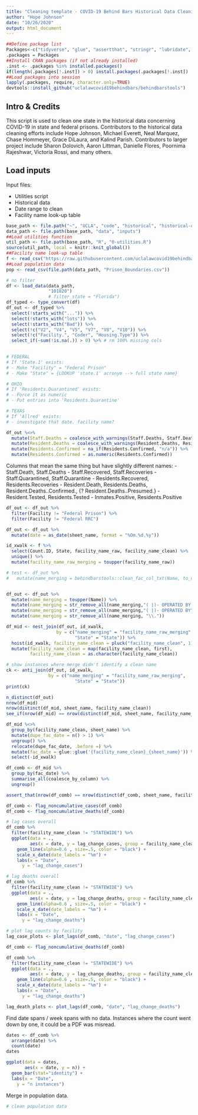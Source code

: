 ```yaml
---
title: "Cleaning template - COVID-19 Behind Bars Historical Data Cleaning"
author: "Hope Johnson"
date: "10/26/2020"
output: html_document
---
```


```r
##Define package list
Packages<-c("tidyverse", "glue", "assertthat", "stringr", "lubridate", "devtools")
.packages = Packages
##Install CRAN packages (if not already installed)
.inst <- .packages %in% installed.packages()
if(length(.packages[!.inst]) > 0) install.packages(.packages[!.inst])
##Load packages into session 
lapply(.packages, require, character.only=TRUE)
devtools::install_github("uclalawcovid19behindbars/behindbarstools")
```

## Intro & Credits

This script is used to clean one state in the historical data concerning COVID-19 in state and federal prisons. Contributors to the historical data cleaning efforts include Hope Johnson, Michael Everett, Neal Marquez, Chase Hommeyer, Grace DiLaura, and Kalind Parish. Contributors to larger project include Sharon Dolovich, Aaron Littman, Danielle Flores, Poornima Rajeshwar, Victoria Rossi, and many others. 


## Load inputs

Input files: 

* Utilities script
* Historical data
* Date range to clean 
* Facility name look-up table 

```r
base_path <- file.path("~", "UCLA", "code", "historical", "historical-data")
data_path <- file.path(base_path, "data", "inputs")
##Load utilities function
util_path <- file.path(base_path, "R", "0-utilities.R")
source(util_path, local = knitr::knit_global())
##Facility name look-up table
f <- read_csv("https://raw.githubusercontent.com/uclalawcovid19behindbars/facility_data/master/data_sheets/fac_spellings.csv")
##Load population data
pop <- read_csv(file.path(data_path, "Prison_Boundaries.csv"))
```


```r
# no filter
df <- load_data(data_path, 
                "101820")
                # filter_state = "Florida") 
df_typed <- type_convert(df) 
df_out <- df_typed %>%
  select(!starts_with("...")) %>%
  select(!starts_with("lots")) %>%
  select(!starts_with("Bad")) %>%
  select(!c("V2", "V4", "V5", "V7", "V8", "V10")) %>%
  select(!c("Facility.", "Coder", "Housing.Type")) %>%
  select_if(~sum(!is.na(.)) > 0) %>% # rm 100% missing cols 
  

# FEDERAL
# If 'State.1' exists:
# - Make "Facility" = "Federal Prison"
# - Make "State" = {LOOKUP 'state.1' acronym --> full state name}

# OHIO
# If 'Residents.Quarantined' exists:
# - Force it as numeric
# - Put entries into 'Residents.Quarantine'

# TEXAS
# If 'Allred' exists:
# - investigate that date. facility name?

df_out %<>% 
  mutate(Staff.Deaths = coalesce_with_warnings(Staff.Deaths, Staff.Death)) %>%
  mutate(Resident.Deaths = coalesce_with_warnings(Resident.Deaths, Resident.Death)) %>%
  mutate(Residents.Confirmed = na_if(Residents.Confirmed, "n/a")) %>%
  mutate(Residents.Confirmed = as.numeric(Residents.Confirmed))

```

Columns that mean the same thing but have slightly different names: 
- Staff.Death, Staff.Deaths
- Staff.Recovered, Staff.Recoveries
- Staff.Quarantined, Staff.Quarantine
- Residents.Recovered, Residents.Recoveries
- Resident.Death, Residents.Deaths, Resident.Deaths..Confirmed., {? Resident.Deaths..Presumed.}
- Resident.Tested, Residents.Tested
- Inmates.Positive, Residents.Positive

```r
df_out <- df_out %>%
  filter(Facility != "Federal Prison") %>%
  filter(Facility != "Federal RRC") 
```

```r
df_out <- df_out %>%
  mutate(date = as_date(sheet_name, format = "%Om.%d.%y"))
```

```r
id_xwalk <- f %>%
  select(Count.ID, State, facility_name_raw, facility_name_clean) %>%
  unique() %>%
  mutate(facility_name_raw_merging = toupper(facility_name_raw))

# test <- df_out %>%
#   mutate(name_merging = behindbarstools::clean_fac_col_txt(Name, to_upper = TRUE))


df_out <- df_out %>%
  mutate(name_merging = toupper(Name)) %>%
  mutate(name_merging = str_remove_all(name_merging,"( |)- OPERATED BY THE")) %>%
  mutate(name_merging = str_remove_all(name_merging,"( |)- OPERATED BY")) %>%
  mutate(name_merging = str_remove_all(name_merging, "\\."))

df_mid <- nest_join(df_out, id_xwalk, 
                   by = c("name_merging" = "facility_name_raw_merging", 
                          "State" = "State")) %>% 
  hoist(id_xwalk, facility_name_clean = pluck("facility_name_clean", 1)) %>%
  mutate(facility_name_clean = map(facility_name_clean, first),
         facility_name_clean = as.character(facility_name_clean))

```


```r
# show instances where merge didn't identify a clean name
ck <- anti_join(df_out, id_xwalk, 
                by = c("name_merging" = "facility_name_raw_merging", 
                          "State" = "State"))
print(ck)
```

```r
n_distinct(df_out)
nrow(df_mid)
nrow(distinct(df_mid, sheet_name, facility_name_clean))
see_if(nrow(df_mid) == nrow(distinct(df_mid, sheet_name, facility_name_clean)))

df_mid %<>% 
  group_by(facility_name_clean, sheet_name) %>%
  mutate(dupe_fac_date = n() > 1) %>%
  ungroup() %>%
  relocate(dupe_fac_date, .before =) %>%
  mutate(fac_date = glue::glue('{facility_name_clean}_{sheet_name}')) %>%
  select(-id_xwalk)

df_comb <- df_mid %>%
  group_by(fac_date) %>%
  summarise_all(coalesce_by_column) %>%
  ungroup()

assert_that(nrow(df_comb) == nrow(distinct(df_comb, sheet_name, facility_name_clean)))
```

```r
df_comb <- flag_noncumulative_cases(df_comb)
df_comb <- flag_noncumulative_deaths(df_comb)

# lag cases overall 
df_comb %>%
  filter(facility_name_clean != "STATEWIDE") %>%
  ggplot(data = ., 
         aes(x = date, y = lag_change_cases, group = facility_name_clean)) +
    geom_line(alpha=0.6 , size=.5, color = "black") +
    scale_x_date(date_labels = "%m") + 
    labs(x = "Date",
      y = "lag_change_cases")

# lag deaths overall
df_comb %>%
  filter(facility_name_clean != "STATEWIDE") %>%
  ggplot(data = ., 
         aes(x = date, y = lag_change_deaths, group = facility_name_clean)) +
    geom_line(alpha=0.6 , size=.5, color = "black") +
    scale_x_date(date_labels = "%m") + 
    labs(x = "Date",
      y = "lag_change_deaths")

# plot lag counts by facility
lag_case_plots <- plot_lags(df_comb, "date", "lag_change_cases")
```


```r
df_comb <- flag_noncumulative_deaths(df_comb)

df_comb %>%
  filter(facility_name_clean != "STATEWIDE") %>%
  ggplot(data = ., 
         aes(x = date, y = lag_change_deaths, group = facility_name_clean)) +
    geom_line(alpha=0.6 , size=.5, color = "black") +
    scale_x_date(date_labels = "%m") + 
    labs(x = "Date",
      y = "lag_change_deaths")

lag_death_plots <- plot_lags(df_comb, "date", "lag_change_deaths")
```

Find date spans / week spans with no data. Instances where the count went down by one, it could be a PDF was misread. 

```r
dates <- df_comb %>%
  arrange(date) %>%
  count(date)
dates

ggplot(data = dates, 
       aes(x = date, y = n)) +
  geom_bar(stat="identity") +
  labs(x = "Date",
    y = "n instances")
```

Merge in population data.

```r
# clean population data

```